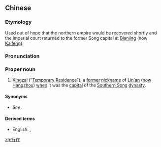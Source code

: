 ==Chinese==
{{zh-forms|[[temporary]]|{{nowrap|to [[be]] (at a [[place]])}}}}
{{wikipedia|Hangzhou}}
===Etymology===
Used out of hope that the northern empire would be recovered shortly and the imperial court returned to the former Song capital at [[Bianjing]] (now [[Kaifeng]]).

===Pronunciation===
{{zh-pron
|m=Xíngzài
|cat=pn
}}

===Proper noun===
{{zh-proper noun}}
# {{lb|zh|historical|_|geography|euphemism}} [[Xingzai]] ("[[temporary|Temporary]] [[residence|Residence]]"), a [[former]] [[nickname]] of [[Lin'an]] ([[now]] [[Hangzhou]]) [[when]] it was the [[capital]] of the [[Southern Song]] [[dynasty]].

====Synonyms====
* ''See {{zh-l|杭州}}.''

====Derived terms====
* English: {{l|en|Cansay}}, {{l|en|Quinsay}}

[[zh:行在]]